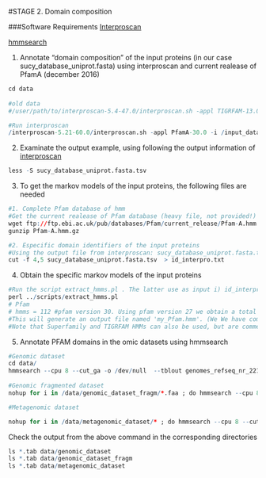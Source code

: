 #STAGE 2. Domain composition 

###Software Requirements
[Interproscan]( https://www.ebi.ac.uk/interpro/interproscan.htm)

[hmmsearch](http://hmmer.org/)


1. Annotate "domain composition" of the input proteins (in our case sucy_database_uniprot.fasta) using interproscan and current realease of PfamA  (december 2016) 
```r
cd data
 
#old data
#/user/path/to/interproscan-5.4-47.0/interproscan.sh -appl TIGRFAM-13.0,ProDom-2006.1,PfamA-27.0,PrositeProfiles-20.97,SMART-6.2,HAMAP-201311.27,PrositePatterns-20.97,PRINTS-42.0,SuperFamily-1.75 -i sucy_database_uniprot.fasta -f tsv -pa -iprlookupD

#Run interproscan
/interproscan-5.21-60.0/interproscan.sh -appl PfamA-30.0 -i /input_data/sucy_database_uniprot.fasta -f tsv -pa -iprlookupD
```

2. Examinate the output example, using  following the output information of   [interproscan](https://github.com/ebi-pf-team/interproscan/wiki/InterProScan5OutputFormats)

```r
less -S sucy_database_uniprot.fasta.tsv
```


3. To get the markov models of the input  proteins, the following files are needed

```r
#1. Complete Pfam database of hmm 
#Get the current realease of Pfam database (heavy file, not provided!)
wget ftp://ftp.ebi.ac.uk/pub/databases/Pfam/current_release/Pfam-A.hmm.gz
gunzip Pfam-A.hmm.gz
```

```r
#2. Especific domain identifiers of the input proteins 
#Using the output file from interproscan: sucy_database_uniprot.fasta.tsv,  we are interested in the 4° column:Analysis (e.g. Pfam / PRINTS / Gene3D) and the 5°: Signature Accession (e.g. PF09103 / G3DSA:2.40.50.140) 
cut -f 4,5 sucy_database_uniprot.fasta.tsv  > id_interpro.txt 
```

4. Obtain the specific markov models of the input proteins 
```r
#Run the script extract_hmms.pl . The latter use as input i) id_interpro.txt  and ii)  PfamA.hmm (Make sure you have those files in data/, and you are using those names, otherwise the script will not run )
perl ../scripts/extract_hmms.pl 
# Pfam
# hmms = 112 #pfam version 30. Using pfam version 27 we obtain a total of  114  hmms  
#This will generate an output file named 'my_Pfam.hmm'. (We We have compressed the file my_Pfam.hmm.bz2) 
#Note that Superfamily and TIGRFAM HMMs can also be used, but are commented out.
```

5. Annotate PFAM domains in the omic datasets using hmmsearch 

```r

#Genomic dataset 
cd data/
hmmsearch --cpu 8 --cut_ga -o /dev/null  --tblout genomes_refseq_nr_22122016.1.faa.out.hmmsearch.tab  my_Pfam.hmm genomic_dataset/genomes_refseq_nr_22122016.1.faa  & 
  
#Genomic fragmented dataset 
nohup for i in /data/genomic_dataset_fragm/*.faa ; do hmmsearch --cpu 8 --cut_ga -o /dev/null --tblout $i.out.hmmsearch.tab my_Pfam.hmm  $i; done  & 

#Metagenomic dataset  

nohup for i in /data/metagenomic_dataset/* ; do hmmsearch --cpu 8 --cut_ga -o /dev/null --tblout $i.out.hmmsearch.tab my_Pfam.hmm  $i; done  & 
```

Check the output from the above command in the corresponding directories 

```r
ls *.tab data/genomic_dataset 
ls *.tab data/genomic_dataset_fragm 
ls *.tab data/metagenomic_dataset
```

